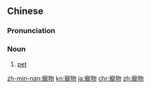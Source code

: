 {{also|宠物}}
==Chinese==
{{zh-forms|s=宠物|lit=loved/spoiled thing}}

===Pronunciation===
{{zh-pron
|m=chǒngwù,er=y,tl=y
|c=cung2 mat6
|cat=n
}}

===Noun===
{{zh-noun}}

# [[pet]] {{gloss|animal kept as a companion}}
#: {{zh-x|養 寵物|''to keep '''pets'''''}}

[[zh-min-nan:寵物]]
[[kn:寵物]]
[[ja:寵物]]
[[chr:寵物]]
[[zh:寵物]]